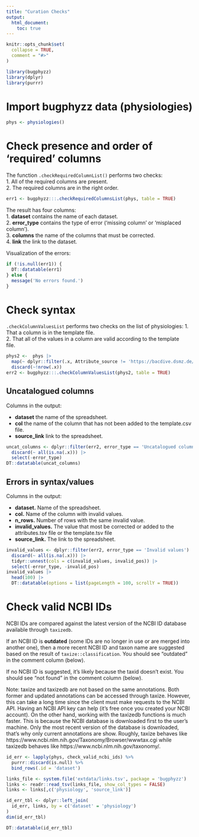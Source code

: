```yaml
---
title: "Curation Checks"
output:
  html_document:
    toc: true
---
```


```r
knitr::opts_chunk$set(
  collapse = TRUE,
  comment = "#>"
)
```

```r
library(bugphyzz)
library(dplyr)
library(purrr)
```

# Import bugphyzz data (physiologies)

```r
phys <- physiologies()
```

# Check presence and order of 'required' columns

The function `.checkRequiredColumnList()` performs two checks:  
1. All of the required columns are present.  
2. The required columns are in the right order.

```r
err1 <- bugphyzz:::.checkRequiredColumnsList(phys, table = TRUE)
```

The result has four columns:  
1. **dataset** contains the name of each dataset.  
2. **error_type** contains the type of error ('missing column' or 'misplaced
column').  
3. **columns** the name of the columns that must be corrected.  
4. **link** the link to the dataset.

Visualization of the errors:

```r
if (!is.null(err1)) {
  DT::datatable(err1)
} else {
  message('No errors found.')
}
```

# Check syntax

`.checkColumnValuesList` performs two checks on the list of physiologies:
1. That a column is in the template file.  
2. That all of the values in a column are valid according to the template  
file.

```r
phys2 <-  phys |> 
  map(~ dplyr::filter(.x, Attribute_source != 'https://bacdive.dsmz.de/')) |> 
  discard(~!nrow(.x))
err2 <- bugphyzz:::.checkColumnValuesList(phys2, table = TRUE)
```

## Uncatalogued columns

Columns in the output:

+ **dataset** the name of the spreadsheet.
+ **col** the name of the column that has not been added to the template.csv
file.
+ **source_link** link to the spreadsheet.

```r
uncat_columns <- dplyr::filter(err2, error_type == 'Uncatalogued column') |> 
  discard(~ all(is.na(.x))) |> 
  select(-error_type)
DT::datatable(uncat_columns)
```


## Errors in syntax/values

Columns in the output:

+ **dataset.** Name of the spreadsheet.
+ **col.**  Name of the column with invalid values.
+ **n_rows.** Number of rows with the same invalid value.
+ **invalid_values.** The value that most be corrected or added to
the attributes.tsv file or the template.tsv file
+ **source_link.** The link to the spreadsheet.

```r
invalid_values <- dplyr::filter(err2, error_type == 'Invalid values') |> 
  discard(~ all(is.na(.x))) |> 
  tidyr::unnest(cols = c(invalid_values, invalid_pos)) |> 
  select(-error_type, -invalid_pos)
invalid_values |> 
  head(100) |> 
  DT::datatable(options = list(pageLength = 100, scrollY = TRUE))
```


# Check valid NCBI IDs

NCBI IDs are compared against the latest version of the NCBI ID database
available through `taxizedb`.

If an NCBI ID is **outdated** (some IDs are no longer in use or are merged into
another one), then a more recent NCBI ID and taxon name are suggested based on
the result of `taxize::classification`. You should see "outdated" in the 
comment column (below).

If no NCBI ID is suggested, it's likely because the taxid doesn't exist.
You should see "not found" in the comment column (below).

Note: taxize and taxizedb are not based on the same annotations. Both former
and updated annotations can be accessed through taxize. However, this can take
a long time since the client must make requests to the NCBI API. Having
an NCBI API key can help (it's free once you created your NCBI account). On the
other hand, working with the taxizedb functions is much faster. This is because
the NCBI database is downloaded first to the user's machine. Only the most
recent version of the database is downloaded, that's why only current 
annotations are show. 
Roughly, taxize behaves like https://www.ncbi.nlm.nih.gov/Taxonomy/Browser/wwwtax.cgi
while taxizedb behaves like https://www.ncbi.nlm.nih.gov/taxonomy/.


```r
id_err <- lapply(phys, check_valid_ncbi_ids) %>% 
  purrr::discard(is.null) %>%
  bind_rows(.id = 'dataset')

links_file <- system.file('extdata/links.tsv', package = 'bugphyzz')
links <- readr::read_tsv(links_file, show_col_types = FALSE)
links <- links[,c('physiology', 'source_link')]

id_err_tbl <- dplyr::left_join(
  id_err, links, by = c('dataset' = 'physiology')
)
dim(id_err_tbl)
```

```r
DT::datatable(id_err_tbl)
```


